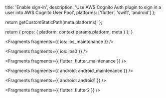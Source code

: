 
  title: 'Enable sign-in',
  description: 'Use AWS Cognito Auth plugin to sign in a user into AWS Cognito User Pool',
  platforms: ['flutter', 'swift', 'android']
};

  return getCustomStaticPath(meta.platforms);
};

  return {
    props: {
      platform: context.params.platform,
      meta
    }
  };
}


<Fragments fragments={{ ios: ios_maintenance }} />


<Fragments fragments={{ ios: ios0 }} />


<Fragments fragments={{ flutter: flutter_maintenance }} />


<Fragments fragments={{ android: android_maintenance }} />


<Fragments fragments={{ android: android1 }} />


<Fragments fragments={{ flutter: flutter2 }} />

